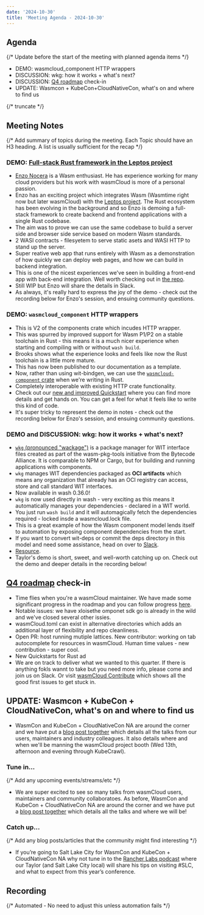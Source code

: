 ```yaml
---
date: '2024-10-30'
title: 'Meeting Agenda - 2024-10-30'
---
```


## Agenda

{/* Update before the start of the meeting with planned agenda items */}

- DEMO: wasmcloud_component HTTP wrappers
- DISCUSSION: wkg: how it works + what's next?
- DISCUSSION: [Q4 roadmap](https://wasmcloud.com/docs/roadmap/) check-in
- UPDATE: Wasmcon + KubeCon+CloudNativeCon, what's on and where to find us

{/* truncate */}

## Meeting Notes

{/* Add summary of topics during the meeting. Each Topic should have an H3 heading. A list is usually sufficient for the recap */}

### DEMO: [Full-stack Rust framework in the Leptos project](https://github.com/leptos-rs/leptos/pull/3063)

- [Enzo Nocera](https://github.com/raskyld) is a Wasm enthusiast. He has experience working for many cloud providers but his work with wasmCloud is more of a personal passion.
- Enzo has an exciting project which integrates Wasm (Wasmtime right now but later wasmCloud) with the [Leptos project](https://www.leptos.dev/). The Rust ecosystem has been evolving in the background and so Enzo is demoing a full-stack framework to create backend and frontend applications with a single Rust codebase.
- The aim was to prove we can use the same codebase to build a server side and browser side service based on modern Wasm standards.
- 2 WASI contracts - filesyetem to serve static asets and WASI HTTP to stand up the server.
- Super reative web app that runs entirely with Wasm as a demonstration of how quickly we can deploy web pages, and how we can build in backend integration.
- This is one of the nicest experiences we've seen in building a front-end app with back-end integration. Well worth checking out in [the repo](https://github.com/raskyld/leptos-wasmcloud).
- Still WIP but Enzo will share the details in Slack.
- As always, it's really hard to express the joy of the demo - check out the recording below for Enzo's session, and ensuing community questions.

### DEMO: `wasmcloud_component` HTTP wrappers

- This is V2 of the components crate which incudes HTTP wrapper.
- This was spurred by improved support for Wasm P1/P2 on a stable toolchain in Rust - this means it is a much nicer experience when starting and compiling with or without `wash build`.
- Brooks shows what the experience looks and feels like now the Rust toolchain is a little more mature.
- This has now been published to our documentation as a template.
- Now, rather than using wit-bindgen, we can use the [`wasmcloud-component` crate](https://crates.io/crates/wasmcloud-component) when we're writing in Rust.
- Completely interoperable with existing HTTP crate functionality.
- Check out our [new and improved Quickstart](https://wasmcloud.com/docs/tour/hello-world) where you can find more details and get hands on. You can get a feel for what it feels like to write this kind of code.
- It's super tricky to represent the demo in notes - check out the recording below for Enzo's session, and ensuing community questions.

### DEMO and DISCUSSION: wkg: how it works + what's next?

- [`wkg` (pronounced "wackage")](https://github.com/bytecodealliance/wasm-pkg-tools) is a package manager for WIT interface files created as part of the wasm-pkg-tools initiative from the Bytecode Alliance. It is comparable to NPM or Cargo, but for building and running applications with components.
- `wkg` manages WIT dependencies packaged as **OCI artifacts** which means any organization that already has an OCI registry can access, store and call standard WIT interfaces.
- Now available in wash 0.36.0!
- `wkg` is now used directly in wash - very exciting as this means it automatically manages your dependencies - declared in a WIT world.
- You just run `wash build` and it will automagically fetch the dependencies required - locked insde a wasmcloud.lock file.
- This is a great example of how the Wasm component model lends itself to automation by exposing component dependencies from the start.
- If you want to convert wit-deps or commit the deps directory in this model and need some assistance, head on over to [Slack](https://wasmcloud.slack.com/).
- [Resource](https://docs.rs/wash-lib/0.30.0/wash_lib/parser/struct.WasmcloudDotToml.html#structfield.package_config).
- Taylor's demo is short, sweet, and well-worth catching up on. Check out the demo and deeper details in the recording below!


## [Q4 roadmap](https://wasmcloud.com/docs/roadmap/) check-in

- Time flies when you're a wasmCloud maintainer. We have made some significant progress in the roadmap and you can follow progress [here](https://wasmcloud.com/docs/roadmap/).
- Notable issues: we have xloisethe omponet sdk go is already in the wild and we've closed several other issies.
- wasmCloud.toml can exist in alternative directories which adds an additional layer of flexibility and repo cleanliness.
- Open PR: host running mutiple lattices. New contributor: working on tab autocomplete for resources in wasmCloud. Human time values - new contribution - super cool.
- New Quickstarts for Rust ad
- We are on track to deliver what we wanted to this quarter. If there is anything fokls wannt to take but you need more info, please come and join us on Slack. Or visit [wasmCloud Contribute](https://github.com/wasmcloud/wasmcloud/contribute) which shows all the good first issues to get stuck in.

## UPDATE: Wasmcon + KubeCon + CloudNativeCon, what's on and where to find us

- WasmCon and KubeCon + CloudNativeCon NA are around the corner and we have put a [blog post together](https://wasmcloud.com/blog/2024-10-30-wasmcloud-at-kubecon-na-2024) which details all the talks from our users, maintainers and industry colleagues. It also details where and when we'll be manning the wasmCloud project booth (Wed 13th, afternoon and evening through KubeCrawl).

### Tune in…

{/* Add any upcoming events/streams/etc */}

- We are super excited to see so many talks from wasmCloud users, maintainers and community collaboratoes. As before, WasmCon and KubeCon + CloudNativeCon NA are around the corner and we have put a [blog post together](https://wasmcloud.com/blog/2024-10-30-wasmcloud-at-kubecon-na-2024) which details all the talks and where we will be!

### Catch up…

{/* Add any blog posts/articles that the community might find interesting */}

- If you’re going to Salt Lake City for WasmCon and KubeCon + CloudNativeCon NA why not tune in to the [Rancher Labs podcast](https://www.youtube.com/watch?v=Ikm2aWsihto) where our Taylor (and Salt Lake City local) will share his tips on visiting #SLC, and what to expect from this year’s conference.

## Recording

{/* Automated - No need to adjust this unless automation fails */}

<YouTube url="https://www.youtube.com/watch?v=SAAyukYJGeY" />
